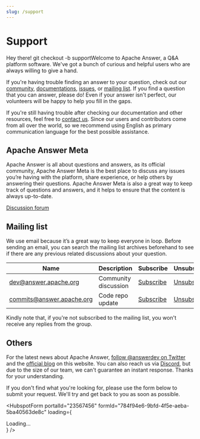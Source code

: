 ```yaml
---
slug: /support
---
```


# Support

Hey there! git checkout -b supportWelcome to Apache Answer, a Q&A platform software. We've got a bunch of curious and helpful users who are always willing to give a hand.

If you're having trouble finding an answer to your question, check out our [community](#answer-meta), [documentations](/docs), [issues](/community/issues), or [mailing list](#mailing-list). If you find a question that you can answer, please do! Even if your answer isn't perfect, our volunteers will be happy to help you fill in the gaps.

If you're still having trouble after checking our documentation and other resources, feel free to [contact us](#others). Since our users and contributors come from all over the world, so we recommend using English as primary communication language for the best possible assistance.

## Apache Answer Meta

Apache Answer is all about questions and answers, as its official community, Apache Answer Meta is the best place to discuss any issues you’re having with the platform, share experience, or help others by answering their questions. Apache Answer Meta is also a great way to keep track of questions and answers, and it helps to ensure that the content is always up-to-date.

<a href="https://meta.answer.dev" className="btn btn-lg btn-primary"><i className="bi bi-chat-square-text-fill me-2"></i>Discussion forum</a>

## Mailing list

We use email because it’s a great way to keep everyone in loop. Before sending an email, you can search the mailing list archives beforehand to see if there are any previous related discussions about your question.

| Name | Description | Subscribe | Unsubscribe | Archives |
| --- | --- | --- | --- | --- |
| dev@answer.apache.org | Community discussion | [Subscribe](mailto:dev-subscribe@answer.apache.org) | [Unsubscribe](mailto:dev-subscribe@answer.apache.org) | [Archives](https://lists.apache.org/list.html?dev@answer.apache.org) |
| commits@answer.apache.org | Code repo update | [Subscribe](mailto:commits-subscribe@answer.apache.org) | [Unsubscribe](mailto:commits-unsubscribe@answer.apache.org) | [Archives](https://lists.apache.org/list.html?commits@answer.apache.org) |

Kindly note that, if you're not subscribed to the mailing list, you won't receive any replies from the group.

## Others

For the latest news about Apache Answer, [follow @answerdev on Twitter](https://twitter.com/answerdev) and the [official blog](/blog) on this website. You can also reach us via [Discord](https://discord.gg/a6PZZbfnFx), but due to the size of our team, we can't guarantee an instant response. Thanks for your understanding.

If you don't find what you're looking for, please use the form below to submit your request. We'll try and get back to you as soon as possible.


  <HubspotForm
      portalId="23567456"
      formId="784f94e6-9bfd-4f5e-aeba-5ba40563de8c"
      loading={<div className='text-center'>
        <Spinner animation="border" role="status" variant="secondary">
          <span className="visually-hidden">
            <Translate id="loading">
              Loading...
            </Translate>
          </span>
        </Spinner>
      </div> }
    />
